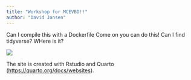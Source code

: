 ```yaml
---
title: "Workshop for MCEVBD!!"
author: "David Jansen"
---
```

Can I compile this with a Dockerfile
Come on you can do this!
Can I find tidyverse?
WHere is it?

![](../images/sunset.jpg)

The site is created with Rstudio and Quarto (<https://quarto.org/docs/websites>).
